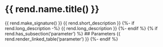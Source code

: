 # {{ rend.name.title() }}
{{ rend.make_signature() }}
{{ rend.short_description }}
{%- if rend.long_description -%}
    {{ rend.long_description }}
{%- endif %}
{% if rend.has_subsection('parameter') %}
## Parameters
{{ rend.render_linked_table('parameter') }}
{%- endif %}
